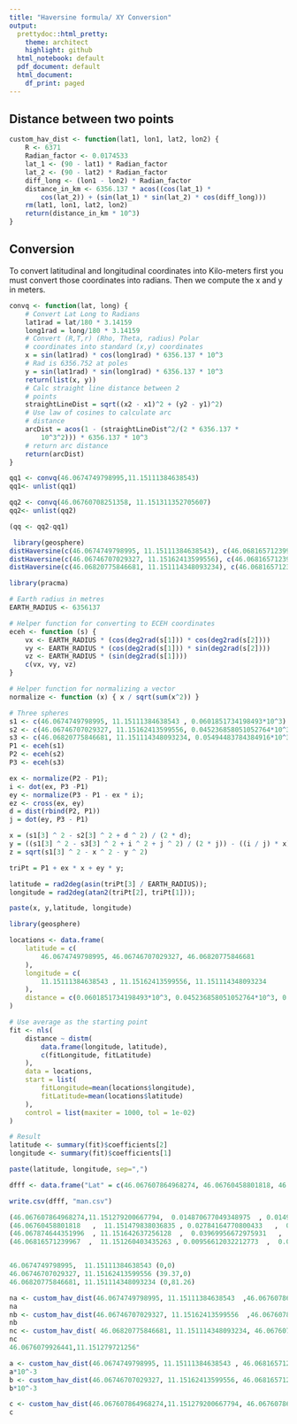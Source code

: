 ```yaml
---
title: "Haversine formula/ XY Conversion"
output:
  prettydoc::html_pretty:
    theme: architect
    highlight: github
  html_notebook: default
  pdf_document: default
  html_document:
    df_print: paged
---
```

## Distance between two points
```r
custom_hav_dist <- function(lat1, lon1, lat2, lon2) {
    R <- 6371
    Radian_factor <- 0.0174533
    lat_1 <- (90 - lat1) * Radian_factor
    lat_2 <- (90 - lat2) * Radian_factor
    diff_long <- (lon1 - lon2) * Radian_factor
    distance_in_km <- 6356.137 * acos((cos(lat_1) *
        cos(lat_2)) + (sin(lat_1) * sin(lat_2) * cos(diff_long)))
    rm(lat1, lon1, lat2, lon2)
    return(distance_in_km * 10^3)
}
```

## Conversion 

To convert latitudinal and longitudinal coordinates into Kilo-meters first you must convert those coordinates into radians. Then we compute the x and y in meters.
```r
convq <- function(lat, long) {
    # Convert Lat Long to Radians
    lat1rad = lat/180 * 3.14159
    long1rad = long/180 * 3.14159
    # Convert (R,T,r) (Rho, Theta, radius) Polar
    # coordinates into standard (x,y) coordinates
    x = sin(lat1rad) * cos(long1rad) * 6356.137 * 10^3
    # Rad is 6356.752 at poles
    y = sin(lat1rad) * sin(long1rad) * 6356.137 * 10^3
    return(list(x, y))
    # Calc straight line distance between 2
    # points
    straightLineDist = sqrt((x2 - x1)^2 + (y2 - y1)^2)
    # Use law of cosines to calculate arc
    # distance
    arcDist = acos(1 - (straightLineDist^2/(2 * 6356.137 *
        10^3^2))) * 6356.137 * 10^3
    # return arc distance
    return(arcDist)
}
```

```r
qq1 <- convq(46.0674749798995,11.15111384638543)
qq1<- unlist(qq1)
```

```r
qq2 <- convq(46.06760708251358, 11.151311352705607)
qq2<- unlist(qq2)
```

```r
(qq <- qq2-qq1)
```

```r
 library(geosphere)
distHaversine(c(46.0674749798995, 11.15111384638543), c(46.06816571239967  ,  11.151260403435263)) # Helsinki
distHaversine(c(46.06746707029327, 11.15162413599556), c(46.06816571239967  ,  11.151260403435263)) # Tartu
distHaversine(c(46.06820775846681, 11.151114348093234), c(46.06816571239967  ,  11.151260403435263))
```


```r
library(pracma)

# Earth radius in metres
EARTH_RADIUS <- 6356137

# Helper function for converting to ECEH coordinates
eceh <- function (s) {
    vx <- EARTH_RADIUS * (cos(deg2rad(s[1])) * cos(deg2rad(s[2])))
    vy <- EARTH_RADIUS * (cos(deg2rad(s[1])) * sin(deg2rad(s[2])))
    vz <- EARTH_RADIUS * (sin(deg2rad(s[1])))
    c(vx, vy, vz)
}

# Helper function for normalizing a vector
normalize <- function (x) { x / sqrt(sum(x^2)) }

# Three spheres
s1 <- c(46.0674749798995, 11.15111384638543 , 0.0601851734198493*10^3)
s2 <- c(46.06746707029327, 11.15162413599556, 0.045236858051052764*10^3)
s3 <- c(46.06820775846681, 11.151114348093234, 0.05494483784384916*10^3 )
P1 <- eceh(s1)
P2 <- eceh(s2)
P3 <- eceh(s3)

ex <- normalize(P2 - P1);
i <- dot(ex, P3 -P1)
ey <- normalize(P3 - P1 - ex * i);
ez <- cross(ex, ey)
d = dist(rbind(P2, P1))
j = dot(ey, P3 - P1)

x = (s1[3] ^ 2 - s2[3] ^ 2 + d ^ 2) / (2 * d);
y = ((s1[3] ^ 2 - s3[3] ^ 2 + i ^ 2 + j ^ 2) / (2 * j)) - ((i / j) * x);
z = sqrt(s1[3] ^ 2 - x ^ 2 - y ^ 2)

triPt = P1 + ex * x + ey * y;

latitude = rad2deg(asin(triPt[3] / EARTH_RADIUS));
longitude = rad2deg(atan2(triPt[2], triPt[1]));

paste(x, y,latitude, longitude)
```

```r
library(geosphere)

locations <- data.frame(
    latitude = c(
        46.0674749798995, 46.06746707029327, 46.06820775846681
    ),
    longitude = c(
        11.15111384638543 , 11.15162413599556, 11.151114348093234
    ),
    distance = c(0.0601851734198493*10^3, 0.045236858051052764*10^3, 0.05494483784384916*10^3)
)

# Use average as the starting point
fit <- nls(
    distance ~ distm(
        data.frame(longitude, latitude),
        c(fitLongitude, fitLatitude)
    ),
    data = locations,
    start = list(
        fitLongitude=mean(locations$longitude),
        fitLatitude=mean(locations$latitude)
    ),
    control = list(maxiter = 1000, tol = 1e-02)
)

# Result
latitude <- summary(fit)$coefficients[2]
longitude <- summary(fit)$coefficients[1]

paste(latitude, longitude, sep=",")
```


```r
dfff <- data.frame("Lat" = c(46.067607864968274, 46.06760458801818, 46.067874644351996, 46.06816571239967) , "Lon" = c(11.151279200667794, 11.151479838036835, 11.151642637256128, 11.151260403435263))

write.csv(dfff, "man.csv")
```


```r
(46.067607864968274,11.151279200667794,  0.014870677049348975  , 0.014990701045554574 )
(46.06760458801818   ,  11.151479838036835 , 0.02784164770800433   ,  0.01500378908669295  )
(46.067874644351996  , 11.151642637256128  ,  0.03969956672975931   ,  0.04523505679417353  )
(46.06816571239967  ,  11.151260403435263 , 0.00956612032212773  ,  0.07685963392506123  )


46.0674749798995,  11.15111384638543 (0,0)
46.06746707029327, 11.15162413599556 (39.37,0)
46.06820775846681, 11.151114348093234 (0,81.26)
```

```r
na <- custom_hav_dist(46.0674749798995, 11.15111384638543  ,46.067607864968274,11.151279200667794)
na
nb <- custom_hav_dist(46.06746707029327, 11.15162413599556  ,46.067607864968274,11.151279200667794)
nb
nc <- custom_hav_dist( 46.06820775846681, 11.151114348093234, 46.067607864968274,11.151279200667794)
nc
46.0676079926441,11.151279721256"
```

```r
a <- custom_hav_dist(46.0674749798995, 11.15111384638543 , 46.06816571239967,  11.151260403435263 )
a*10^-3
b <- custom_hav_dist(46.06746707029327, 11.15162413599556, 46.06816571239967,  11.151260403435263 )
b*10^-3
```


```r
c <- custom_hav_dist(46.067607864968274,11.151279200667794,	46.0676078639805 ,11.151279200667794)
c
```